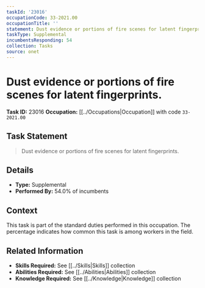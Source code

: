 ```yaml
---
taskId: '23016'
occupationCode: 33-2021.00
occupationTitle: ''
statement: Dust evidence or portions of fire scenes for latent fingerprints.
taskType: Supplemental
incumbentsResponding: 54
collection: Tasks
source: onet
---
```

# Dust evidence or portions of fire scenes for latent fingerprints.

**Task ID:** 23016
**Occupation:** [[../Occupations|Occupation]] with code `33-2021.00`

## Task Statement

> Dust evidence or portions of fire scenes for latent fingerprints.

## Details

- **Type:** Supplemental
- **Performed By:** 54.0% of incumbents

## Context

This task is part of the standard duties performed in this occupation. The percentage indicates how common this task is among workers in the field.

## Related Information

- **Skills Required:** See [[../Skills|Skills]] collection
- **Abilities Required:** See [[../Abilities|Abilities]] collection
- **Knowledge Required:** See [[../Knowledge|Knowledge]] collection
